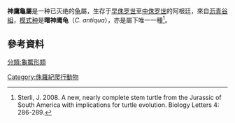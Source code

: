 {{Automatic taxobox
| image =
| image_width =
| fossil_range = {{fossil range|178|169}}[[侏羅紀|侏羅紀]]
| taxon = Condorchelys
| authority = Sterli，2008
| type_species = '''曙神鹰龟<br>''Condorchelys antiqua'''''
| type_species_authority = Sterli, 2008
}}
'''神鷹龜屬'''是一种已灭绝的[[龟|龟]]屬，生存于[[早侏罗世|早侏罗世]]至[[中侏罗世|中侏罗世]]的阿根廷，來自[[沥青谷組|沥青谷組]]，[[模式种|模式种]]是'''曙神鹰龟'''（''C. antiqua''），亦是屬下唯一一種<ref>Sterli, J. 2008. A new, nearly complete stem turtle from the Jurassic of South America with implications for turtle evolution. Biology Letters 4: 286-289.</ref>。

==參考資料==
{{reflist}}
{{泛龜類}}
{{Taxonbar|from=Q5159351}}

[[Category:侏羅紀爬行動物|Category:侏羅紀爬行動物]]
[[分類:龜鱉形類|分類:龜鱉形類]]